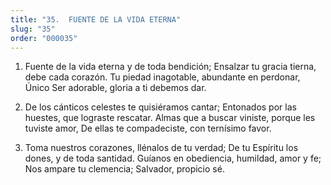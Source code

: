 ```yaml
---
title: "35.  FUENTE DE LA VIDA ETERNA"
slug: "35"
order: "000035"
---
```


1.  Fuente de la vida eterna y de toda bendición; Ensalzar tu gracia tierna, debe cada corazón. Tu piedad inagotable, abundante en perdonar, Único Ser adorable, gloria a ti debemos dar.

2.	De los cánticos celestes te quisiéramos cantar; Entonados por las huestes, que lograste rescatar. Almas que a buscar viniste, porque les tuviste amor, De ellas te compadeciste, con ternísimo favor.

3.	Toma nuestros corazones, llénalos de tu verdad; De tu Espíritu los dones, y de toda santidad. Guíanos en obediencia, humildad, amor y fe; Nos ampare tu clemencia; Salvador, propicio sé.

